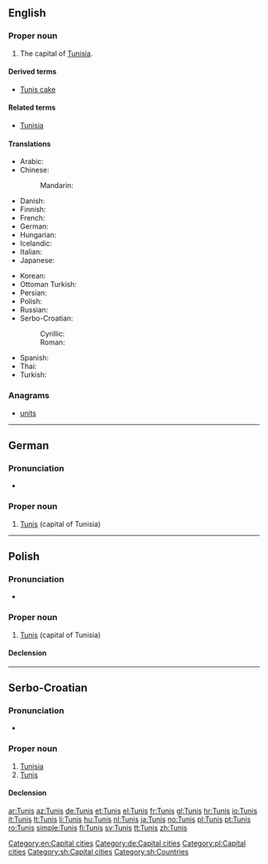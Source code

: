 {{also|Tunis|Tunis.|Túnis}}
==English==
{{wikipedia}}

===Proper noun===
{{en-proper noun}}

# The capital of [[Tunisia]].

====Derived terms====
* [[Tunis cake]]

====Related terms====
* [[Tunisia]]

====Translations====
{{trans-top|capital of Tunisia}}
* Arabic: {{t+|ar|تونس|m|tr=tuunis}}
* Chinese:
*: Mandarin: {{t-|cmn|突尼斯|tr=Tūnísī|sc=Hani}}
* Danish: {{t-|da|Tunis}}
* Finnish: {{t+|fi|Tunis}}
* French: {{t+|fr|Tunis|m}}
* German: {{t+|de|Tunis|n}}
* Hungarian: {{t+|hu|Tunisz}}
* Icelandic: {{t+|is|Túnis|n}}
* Italian: {{t-|it|Tunisi|f}}
* Japanese: {{t-|ja|チュニス|tr=Chunisu}}
{{trans-mid}}
* Korean: {{t-|ko|튀니스|tr=Twiniseu|sc=Hang}}
* Ottoman Turkish: {{tø|ota|طونوس|tr=Tunus|sc=ota-Arab}}
* Persian: {{t|fa|تونس|tr=Tunes|sc=fa-Arab}}
* Polish: {{t+|pl|Tunis|m}}
* Russian: {{t+|ru|Тунис|m|tr=Tunís}}
* Serbo-Croatian:
*: Cyrillic: {{t-|sh|Ту̀нис|m|sc=Cyrl}}
*: Roman: {{t-|sh|Tùnis|m}}
* Spanish: {{t+|es|Túnez}}
* Thai: {{t-|th|ตูนิส|tr=Too-Nis}} <!-- please check this romanisation -->
* Turkish: {{t|tr|Tunus}}
{{trans-bottom}}

===Anagrams===
* [[units#English|units]]

[[Category:en:Capital cities]]

----

==German==
{{wikipedia|lang=de}}

===Pronunciation===
* {{IPA|lang=de|[ˈtuːnɪs]}}

===Proper noun===
{{head|de|proper noun|g=n}}

# [[#English|Tunis]] (capital of Tunisia)

[[Category:de:Capital cities]]

----

==Polish==
{{wikipedia|lang=pl}}

===Pronunciation===
* {{audio|Pl-Tunis.ogg|audio}}

===Proper noun===
{{head|pl|proper noun|g=m}}

# [[#English|Tunis]] (capital of Tunisia)

====Declension====
{{pl-decl-noun-sing|Tunis|Tunisu|Tunisowi|Tunis|Tunisem|Tunisie|Tunisie}}

[[Category:pl:Capital cities]]

----

==Serbo-Croatian==

===Pronunciation===
* {{IPA|/tǔnis/|lang=sh}}

===Proper noun===
{{sh-proper noun|g=m|head=Tùnis|r|Тунис|Ту̀нис}}

# [[Tunisia]]
# [[#English|Tunis]] {{gloss|capital of Tunisia}}

====Declension====
{{sh-decl-noun-unc
|Tunis
|Tunisa
|Tunisu
|Tunis
|Tunisu
|Tunisu
|Tunisom
}}

[[Category:sh:Capital cities]]
[[Category:sh:Countries]]

[[ar:Tunis]]
[[az:Tunis]]
[[de:Tunis]]
[[et:Tunis]]
[[el:Tunis]]
[[fr:Tunis]]
[[gl:Tunis]]
[[hr:Tunis]]
[[io:Tunis]]
[[it:Tunis]]
[[lt:Tunis]]
[[li:Tunis]]
[[hu:Tunis]]
[[nl:Tunis]]
[[ja:Tunis]]
[[no:Tunis]]
[[pl:Tunis]]
[[pt:Tunis]]
[[ro:Tunis]]
[[simple:Tunis]]
[[fi:Tunis]]
[[sv:Tunis]]
[[tt:Tunis]]
[[zh:Tunis]]